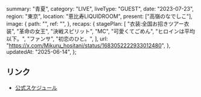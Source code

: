   summary: "青夏",
  category: "LIVE",
  liveType: "GUEST",
  date: "2023-07-23",
  region: "東京",
  location: "恵比寿LIQUIDROOM",
  present: ["高嶺のなでしこ"],
  image: {
    path: "",
    ref: "",
  },
  recaps: {
    stagePlan: [
      "衣装:全国お招きツアー衣装",
      "革命の女王",
      "決戦スピリット",
      "MC",
      "可愛くてごめん",
      "ヒロインは平均以下。",
      "ファンサ",
      "初恋のひと。",
    ],
    url: "https://x.com/Mikuru_hositani/status/1683052222933012480",
  },
  updatedAt: "2025-06-14",
};

## リンク

- [公式スケジュール](https://takanenonadeshiko.jp/?p=1064)
